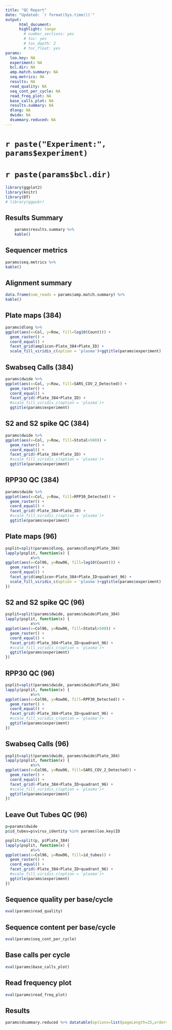 ```yaml
---
title: "QC Report"
date: "Updated: `r format(Sys.time())`"
output:
      html_document:
      highlight: tango
        # number_sections: yes
        # toc: yes
        # toc_depth: 2
        # toc_float: yes
params:
  loo.key: NA
  experiment: NA
  bcl.dir: NA
  amp.match.summary: NA
  seq.metrics: NA
  results: NA
  read_quality: NA
  seq_cont_per_cycle: NA
  read_freq_plot: NA
  base_calls_plot: NA
  results.summary: NA
  dlong: NA
  dwide: NA
  dsummary.reduced: NA
---
```


# `r paste("Experiment:", params$experiment)`
# `r paste(params$bcl.dir)`


```r
library(ggplot2)
library(knitr)
library(DT)
# library(ggpubr)
```
## Results Summary
```r
    params$results.summary %>% 
    kable()
```


## Sequencer metrics
```r
params$seq.metrics %>%
kable()
```

## Alignment summary
```r
data.frame(num_reads = params$amp.match.summary) %>% 
kable()
```

## Plate maps (384)
```r
params$dlong %>% 
ggplot(aes(x=Col, y=Row, fill=log10(Count))) + 
  geom_raster() +
  coord_equal() +
  facet_grid(amplicon~Plate_384+Plate_ID) +
  scale_fill_viridis_c(option = 'plasma')+ggtitle(params$experiment)
```

## Swabseq Calls (384)
```r
params$dwide %>% 
ggplot(aes(x=Col, y=Row, fill=SARS_COV_2_Detected)) + 
  geom_raster() +
  coord_equal() +
  facet_grid(~Plate_384+Plate_ID) +
  #scale_fill_viridis_c(option = 'plasma')+
  ggtitle(params$experiment)
```

## S2 and S2 spike QC (384)
```r
params$dwide %>% 
ggplot(aes(x=Col, y=Row, fill=Stotal>500)) + 
  geom_raster() +
  coord_equal() +
  facet_grid(~Plate_384+Plate_ID) +
  #scale_fill_viridis_c(option = 'plasma')+
  ggtitle(params$experiment)
```

## RPP30 QC (384)
```r
params$dwide %>% 
ggplot(aes(x=Col, y=Row, fill=RPP30_Detected)) + 
  geom_raster() +
  coord_equal() +
  facet_grid(~Plate_384+Plate_ID) +
  #scale_fill_viridis_c(option = 'plasma')+
  ggtitle(params$experiment)
```

## Plate maps (96)
```r
psplit=split(params$dlong, params$dlong$Plate_384)
lapply(psplit, function(x) {
           x%>%
ggplot(aes(x=Col96, y=Row96, fill=log10(Count))) + 
  geom_raster() +
  coord_equal() +
  facet_grid(amplicon~Plate_384+Plate_ID+quadrant_96) +
  scale_fill_viridis_c(option = 'plasma')+ggtitle(params$experiment)
})
```

## S2 and S2 spike QC (96)
```r
psplit=split(params$dwide, params$dwide$Plate_384)
lapply(psplit, function(x) {
           x%>%
ggplot(aes(x=Col96, y=Row96, fill=Stotal>500)) + 
  geom_raster() +
  coord_equal() +
  facet_grid(~Plate_384+Plate_ID+quadrant_96) +
  #scale_fill_viridis_c(option = 'plasma')+
  ggtitle(params$experiment)
})
```

## RPP30 QC (96)
```r
psplit=split(params$dwide, params$dwide$Plate_384)
lapply(psplit, function(x) {
           x%>%
ggplot(aes(x=Col96, y=Row96, fill=RPP30_Detected)) + 
  geom_raster() +
  coord_equal() +
  facet_grid(~Plate_384+Plate_ID+quadrant_96) +
  #scale_fill_viridis_c(option = 'plasma')+
  ggtitle(params$experiment)
})
```
## Swabseq Calls (96)
```r
psplit=split(params$dwide, params$dwide$Plate_384)
lapply(psplit, function(x) {
           x%>%
ggplot(aes(x=Col96, y=Row96, fill=SARS_COV_2_Detected)) + 
  geom_raster() +
  coord_equal() +
  facet_grid(~Plate_384+Plate_ID+quadrant_96) +
  #scale_fill_viridis_c(option = 'plasma')+
  ggtitle(params$experiment)
})
```

## Leave Out Tubes QC (96)
```r
p=params$dwide
p$id_tubes=p$virus_identity %in% params$loo.key$ID

psplit=split(p, p$Plate_384)
lapply(psplit, function(x) {
           x%>%
ggplot(aes(x=Col96, y=Row96, fill=id_tubes)) + 
  geom_raster() +
  coord_equal() +
  facet_grid(~Plate_384+Plate_ID+quadrant_96) +
  #scale_fill_viridis_c(option = 'plasma')+
  ggtitle(params$experiment)
})
```

## Sequence quality per base/cycle
```r
eval(params$read_quality)
```

## Sequence content per base/cycle

```r
eval(params$seq_cont_per_cycle)
```

## Base calls per cycle

```r
eval(params$base_calls_plot)
```


## Read frequency plot

```r
eval(params$read_freq_plot)
```


## Results
```r
params$dsummary.reduced %>% datatable(options=list(pageLength=25,order=list(list(9,'desc'))))
```



